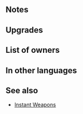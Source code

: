 {{Weapon Infobox
|tagid=SID_ブーケのステッキ＋
|weaponType=Sword
|might=14
|range=1
|effect=If unit initiates combat, grants Atk/Def+4 during combat and foe cannot make a follow-up attack.
|cost=300
|exclusive=0
|statModifiers=0,14,0,0,0
|required=Melee Bouquet
|refinePaths=default
|refineSP=350
|refineMedals=500
|refineStones=50
|properties=
}}
==Notes==
{{IfUnitInitiates}}
{{Combat boosts}}
{{Prevent follow-up}}
==Upgrades==
{{Weapon Upgrade List}}
==List of owners==
{{Skill Hero List}}
==In other languages==
{{OtherLanguages
|english=Melee Bouquet+
|japanese=ブーケのステッキ＋
|german=Nahkampfstrauß+
|spanishEU=Ramillete letal +
|spanishLA=Ramillete letal +
|french=Épée florale +
|italian=Bouquet bellico+
|chineseTW=捧花之杖＋
|portuguese=Buquê letal+
}}
==See also==
{{See also skills|cond=Description LIKE '%If unit initiates combat, grants Atk%Def+%and foe cannot make a follow-up attack%' AND WikiName NOT LIKE '%Instant%'|columns=3}}
* [[Skill families#Instant|Instant Weapons]]
{{Weapons Navbox}}